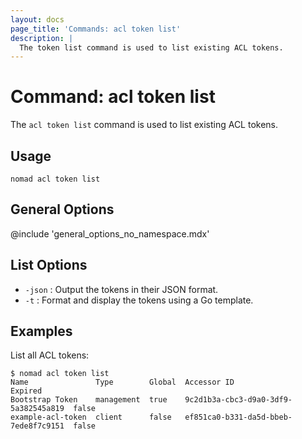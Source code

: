```yaml
---
layout: docs
page_title: 'Commands: acl token list'
description: |
  The token list command is used to list existing ACL tokens.
---
```


# Command: acl token list

The `acl token list` command is used to list existing ACL tokens.

## Usage

```plaintext
nomad acl token list
```

## General Options

@include 'general_options_no_namespace.mdx'

## List Options

- `-json` : Output the tokens in their JSON format.
- `-t` : Format and display the tokens using a Go template.

## Examples

List all ACL tokens:

```shell-session
$ nomad acl token list
Name               Type        Global  Accessor ID                           Expired
Bootstrap Token    management  true    9c2d1b3a-cbc3-d9a0-3df9-5a382545a819  false
example-acl-token  client      false   ef851ca0-b331-da5d-bbeb-7ede8f7c9151  false
```
